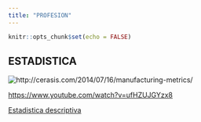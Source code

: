 ```yaml
---
title: "PROFESION"
---
```


```r
knitr::opts_chunk$set(echo = FALSE)
```


## ESTADISTICA

![](estadistica.jpg "http://cerasis.com/2014/07/16/manufacturing-metrics/")

<https://www.youtube.com/watch?v=ufHZUJGYzx8>  


[Estadistica descriptiva](descriptiva.html)

```r

```



```r


```
  
  
